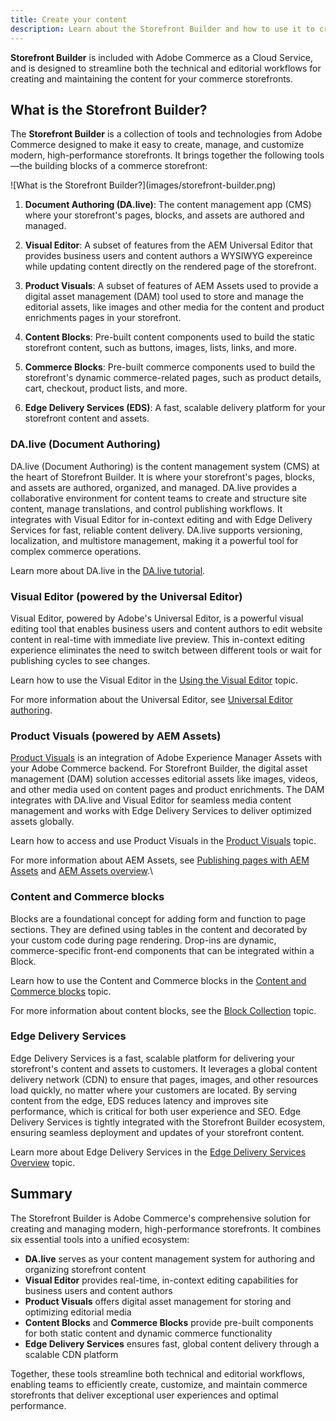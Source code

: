 ```yaml
---
title: Create your content
description: Learn about the Storefront Builder and how to use it to create and manage content for your storefront.
---
```



**Storefront Builder** is included with Adobe Commerce as a Cloud Service, and is designed to streamline both the technical and editorial workflows for creating and maintaining the content for your commerce storefronts. 

## What is the Storefront Builder?

The **Storefront Builder** is a collection of tools and technologies from Adobe Commerce designed to make it easy to create, manage, and customize modern, high-performance storefronts. It brings together the following tools—the building blocks of a commerce storefront:

<Diagram caption="What is the Storefront Builder?">
  ![What is the Storefront Builder?](images/storefront-builder.png)
</Diagram>

<Callouts columnCount="1">

1. **Document Authoring (DA.live)**: The content management app (CMS) where your storefront's pages, blocks, and assets are authored and managed.

1. **Visual Editor**: A subset of features from the AEM Universal Editor that provides business users and content authors a WYSIWYG expereince while updating content directly on the rendered page of the storefront.

1. **Product Visuals**: A subset of features of AEM Assets used to provide a digital asset management (DAM) tool used to store and manage the editorial assets, like images and other media for the content and product enrichments pages in your storefront.

1. **Content Blocks**: Pre-built content components used to build the static storefront content, such as buttons, images, lists, links, and more.

1. **Commerce Blocks**: Pre-built commerce components used to build the storefront's dynamic commerce-related pages, such as product details, cart, checkout, product lists, and more.


1. **Edge Delivery Services (EDS)**: A fast, scalable delivery platform for your storefront content and assets.

</Callouts>

### DA.live (Document Authoring)

DA.live (Document Authoring) is the content management system (CMS) at the heart of Storefront Builder. It is where your storefront's pages, blocks, and assets are authored, organized, and managed. DA.live provides a collaborative environment for content teams to create and structure site content, manage translations, and control publishing workflows. It integrates with Visual Editor for in-context editing and with Edge Delivery Services for fast, reliable content delivery. DA.live supports versioning, localization, and multistore management, making it a powerful tool for complex commerce operations.

Learn more about DA.live in the [DA.live tutorial](https://www.aem.live/developer/da-tutorial).

### Visual Editor (powered by the Universal Editor)

Visual Editor, powered by Adobe's Universal Editor, is a powerful visual editing tool that enables business users and content authors to edit website content in real-time with immediate live preview. This in-context editing experience eliminates the need to switch between different tools or wait for publishing cycles to see changes.

Learn how to use the Visual Editor in the [Using the Visual Editor](/merchants/storefront-builder/visual-editor/) topic.

For more information about the Universal Editor, see [Universal Editor authoring](https://experienceleague.adobe.com/en/docs/experience-manager-cloud-service/content/sites/authoring/universal-editor/authoring).

### Product Visuals (powered by AEM Assets)

[Product Visuals](https://experienceleague.adobe.com/en/docs/commerce/product-visuals/overview) is an integration of Adobe Experience Manager Assets with your Adobe Commerce backend. For Storefront Builder, the digital asset management (DAM) solution accesses editorial assets like images, videos, and other media used on content pages and product enrichments. The DAM integrates with DA.live and Visual Editor for seamless media content management and works with Edge Delivery Services to deliver optimized assets globally.

Learn how to access and use Product Visuals in the [Product Visuals](/merchants/storefront-builder/product-visuals/) topic.

For more information about AEM Assets, see [Publishing pages with AEM Assets](https://www.aem.live/docs/universal-editor-assets) and [AEM Assets overview](https://experienceleague.adobe.com/en/docs/experience-manager-assets/content/home.html).\

### Content and Commerce blocks

Blocks are a foundational concept for adding form and function to page sections. They are defined using tables in the content and decorated by your custom code during page rendering. Drop-ins are dynamic, commerce-specific front-end components that can be integrated within a Block.

Learn how to use the Content and Commerce blocks in the [Content and Commerce blocks](/merchants/storefront-builder/content-commerce-blocks/) topic.

For more information about content blocks, see the [Block Collection](https://www.aem.live/developer/block-collection) topic.

### Edge Delivery Services

Edge Delivery Services is a fast, scalable platform for delivering your storefront's content and assets to customers. It leverages a global content delivery network (CDN) to ensure that pages, images, and other resources load quickly, no matter where your customers are located. By serving content from the edge, EDS reduces latency and improves site performance, which is critical for both user experience and SEO. Edge Delivery Services is tightly integrated with the Storefront Builder ecosystem, ensuring seamless deployment and updates of your storefront content.

Learn more about Edge Delivery Services in the [Edge Delivery Services Overview](https://experienceleague.adobe.com/en/docs/experience-manager-cloud-service/content/edge-delivery/overview) topic.

## Summary

The Storefront Builder is Adobe Commerce's comprehensive solution for creating and managing modern, high-performance storefronts. It combines six essential tools into a unified ecosystem:

- **DA.live** serves as your content management system for authoring and organizing storefront content
- **Visual Editor** provides real-time, in-context editing capabilities for business users and content authors
- **Product Visuals** offers digital asset management for storing and optimizing editorial media
- **Content Blocks** and **Commerce Blocks** provide pre-built components for both static content and dynamic commerce functionality
- **Edge Delivery Services** ensures fast, global content delivery through a scalable CDN platform

Together, these tools streamline both technical and editorial workflows, enabling teams to efficiently create, customize, and maintain commerce storefronts that deliver exceptional user experiences and optimal performance.

